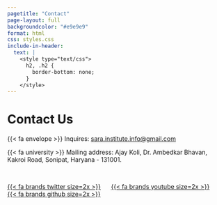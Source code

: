 ```yaml
---
pagetitle: "Contact"
page-layout: full
backgroundcolor: "#e9e9e9"
format: html
css: styles.css
include-in-header: 
  text: |
    <style type="text/css">
      h2, .h2 {
        border-bottom: none;
      }
    </style>
---
```


# Contact Us

{{< fa envelope >}} Inquires: [sara.institute.info@gmail.com]{.underline}

{{< fa university >}} Mailing address: Ajay Koli, Dr. Ambedkar Bhavan, Kakroi Road, Sonipat, Haryana - 131001.

<br>

::: {.banner-cream}
[{{< fa brands twitter size=2x >}}](https://twitter.com/sara_institute) &nbsp;&nbsp;&nbsp;&nbsp; [{{< fa brands youtube size=2x >}}](https://www.youtube.com/channel/UC4eqrqCz1yPrquOOfrE8mKg) &nbsp;&nbsp;&nbsp;&nbsp; [{{< fa brands github size=2x >}}](https://github.com/sara-edu) 
:::